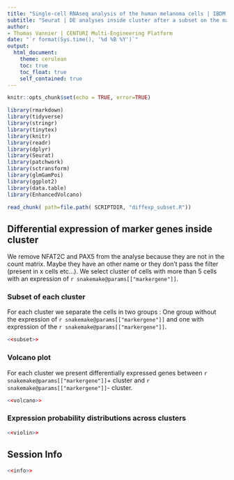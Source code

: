```yaml
---
title: "Single-cell RNAseq analysis of the human melanoma cells | IBDM | Marie-Claire Delfini"
subtitle: "Seurat | DE analyses inside cluster after a subset on the marker gene expression"
author:
- Thomas Vannier | CENTURI Multi-Engineering Platform
date: "`r format(Sys.time(), '%d %B %Y')`"
output:
  html_document: 
    theme: cerulean
    toc: true
    toc_float: true
    self_contained: true
---
```


```r
knitr::opts_chunk$set(echo = TRUE, error=TRUE)
```

```r
library(rmarkdown)
library(tidyverse)
library(stringr)
library(tinytex)
library(knitr)
library(readr)
library(dplyr)
library(Seurat)
library(patchwork)
library(sctransform)
library(glmGamPoi)
library(ggplot2)
library(data.table)
library(EnhancedVolcano)
```
[//]: # "Load the various chunks in the various files"
```r
read_chunk( path=file.path( SCRIPTDIR, "diffexp_subset.R"))
```

## Differential expression of marker genes inside cluster

We remove NFAT2C and PAX5 from the analyse because they are not in the count matrix. Maybe they have an other name or they don't pass the filter (present in x cells etc...).
We select cluster of cells with more than 5 cells with an expression of `r snakemake@params[["markergene"]]`. 

### Subset of each cluster

For each cluster we separate the cells in two groups : One group without the expression of `r snakemake@params[["markergene"]]` and one with expression of the `r snakemake@params[["markergene"]]`.

```r
<<subset>>
```

### Volcano plot

For each cluster we present differentially expressed genes between `r snakemake@params[["markergene"]]`+ cluster and `r snakemake@params[["markergene"]]`- cluster.

```r
<<volcano>>
```

### Expression probability distributions across clusters

```r
<<violin>>
```

## Session Info

```r
<<info>>
```